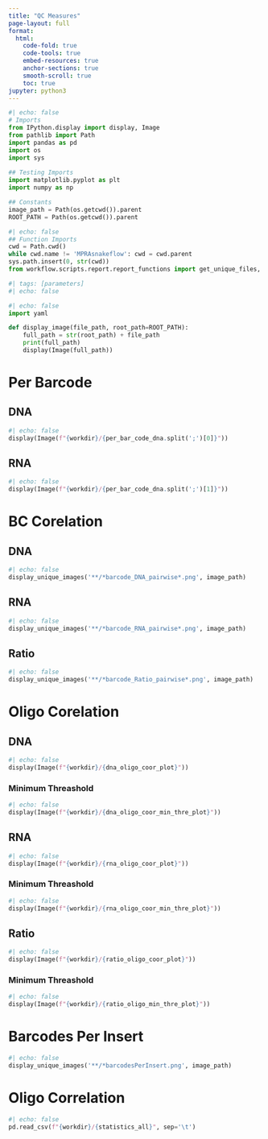 ```yaml
---
title: "QC Measures"
page-layout: full
format:
  html:
    code-fold: true
    code-tools: true
    embed-resources: true
    anchor-sections: true
    smooth-scroll: true
    toc: true
jupyter: python3
---
```


```python
#| echo: false
# Imports
from IPython.display import display, Image
from pathlib import Path
import pandas as pd 
import os
import sys
 
## Testing Imports
import matplotlib.pyplot as plt
import numpy as np

## Constants
image_path = Path(os.getcwd()).parent
ROOT_PATH = Path(os.getcwd()).parent
```

```python
#| echo: false
## Function Imports
cwd = Path.cwd()
while cwd.name != 'MPRAsnakeflow': cwd = cwd.parent
sys.path.insert(0, str(cwd))
from workflow.scripts.report.report_functions import get_unique_files, display_unique_images
```

```python
#| tags: [parameters]
#| echo: false
```


```python
#| echo: false
import yaml

def display_image(file_path, root_path=ROOT_PATH):
    full_path = str(root_path) + file_path
    print(full_path)
    display(Image(full_path))
```

# Per Barcode
## DNA
```python
#| echo: false
display(Image(f"{workdir}/{per_bar_code_dna.split(';')[0]}"))
```

## RNA
```python
#| echo: false
display(Image(f"{workdir}/{per_bar_code_dna.split(';')[1]}"))
```

# BC Corelation   
## DNA
```python
#| echo: false
display_unique_images('**/*barcode_DNA_pairwise*.png', image_path)
```


## RNA
```python
#| echo: false
display_unique_images('**/*barcode_RNA_pairwise*.png', image_path)
```

## Ratio
```python
#| echo: false
display_unique_images('**/*barcode_Ratio_pairwise*.png', image_path)
```

# Oligo Corelation
## DNA
```python
#| echo: false
display(Image(f"{workdir}/{dna_oligo_coor_plot}"))
```


### Minimum Threashold
```python
#| echo: false
display(Image(f"{workdir}/{dna_oligo_coor_min_thre_plot}"))
```


## RNA
```python
#| echo: false
display(Image(f"{workdir}/{rna_oligo_coor_plot}"))
```


### Minimum Threashold
```python
#| echo: false
display(Image(f"{workdir}/{rna_oligo_coor_min_thre_plot}"))
```


## Ratio
```python
#| echo: false
display(Image(f"{workdir}/{ratio_oligo_coor_plot}"))
```


### Minimum Threashold
```python
#| echo: false
display(Image(f"{workdir}/{ratio_oligo_min_thre_plot}"))
```


# Barcodes Per Insert
```python
#| echo: false
display_unique_images('**/*barcodesPerInsert.png', image_path)
```

# Oligo Correlation
```python
#| echo: false
pd.read_csv(f"{workdir}/{statistics_all}", sep='\t')
```